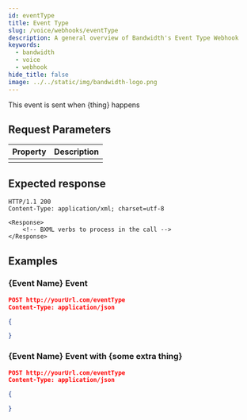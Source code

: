 ```yaml
---
id: eventType
title: Event Type
slug: /voice/webhooks/eventType
description: A general overview of Bandwidth's Event Type Webhook
keywords:
  - bandwidth
  - voice
  - webhook
hide_title: false
image: ../../static/img/bandwidth-logo.png
---
```



This event is sent when {thing} happens

## Request Parameters

| Property      | Description  |
|:--------------|:-------------|
|               |              |

## Expected response

```http
HTTP/1.1 200
Content-Type: application/xml; charset=utf-8

<Response>
    <!-- BXML verbs to process in the call -->
</Response>
```

## Examples

### {Event Name} Event

```json
POST http://yourUrl.com/eventType
Content-Type: application/json

{

}
```

### {Event Name} Event with {some extra thing}

```json
POST http://yourUrl.com/eventType
Content-Type: application/json

{

}
```
